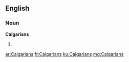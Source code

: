 ==English==

===Noun===
'''Calgarians'''

# {{plural of|Calgarian}}

[[ar:Calgarians]]
[[fr:Calgarians]]
[[ku:Calgarians]]
[[mg:Calgarians]]